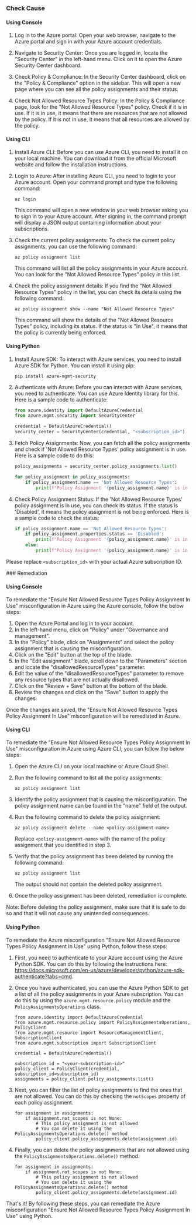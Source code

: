

<Tabs><Tab title='Cause'>
### Check Cause

#### Using Console

1. Log in to the Azure portal: Open your web browser, navigate to the Azure portal and sign in with your Azure account credentials.

2. Navigate to Security Center: Once you are logged in, locate the "Security Center" in the left-hand menu. Click on it to open the Azure Security Center dashboard.

3. Check Policy & Compliance: In the Security Center dashboard, click on the "Policy & Compliance" option in the sidebar. This will open a new page where you can see all the policy assignments and their status.

4. Check Not Allowed Resource Types Policy: In the Policy & Compliance page, look for the "Not Allowed Resource Types" policy. Check if it is in use. If it is in use, it means that there are resources that are not allowed by the policy. If it is not in use, it means that all resources are allowed by the policy.

#### Using CLI

1. Install Azure CLI: Before you can use Azure CLI, you need to install it on your local machine. You can download it from the official Microsoft website and follow the installation instructions.

2. Login to Azure: After installing Azure CLI, you need to login to your Azure account. Open your command prompt and type the following command:
   ```
   az login
   ```
   This command will open a new window in your web browser asking you to sign in to your Azure account. After signing in, the command prompt will display a JSON output containing information about your subscriptions.

3. Check the current policy assignments: To check the current policy assignments, you can use the following command:
   ```
   az policy assignment list
   ```
   This command will list all the policy assignments in your Azure account. You can look for the "Not Allowed Resource Types" policy in this list.

4. Check the policy assignment details: If you find the "Not Allowed Resource Types" policy in the list, you can check its details using the following command:
   ```
   az policy assignment show --name "Not Allowed Resource Types"
   ```
   This command will show the details of the "Not Allowed Resource Types" policy, including its status. If the status is "In Use", it means that the policy is currently being enforced.

#### Using Python

1. Install Azure SDK: To interact with Azure services, you need to install Azure SDK for Python. You can install it using pip:
   ```
   pip install azure-mgmt-security
   ```

2. Authenticate with Azure: Before you can interact with Azure services, you need to authenticate. You can use Azure Identity library for this. Here is a sample code to authenticate:
   ```python
   from azure.identity import DefaultAzureCredential
   from azure.mgmt.security import SecurityCenter

   credential = DefaultAzureCredential()
   security_center = SecurityCenter(credential, "<subscription_id>")
   ```

3. Fetch Policy Assignments: Now, you can fetch all the policy assignments and check if 'Not Allowed Resource Types' policy assignment is in use. Here is a sample code to do this:
   ```python
   policy_assignments = security_center.policy_assignments.list()

   for policy_assignment in policy_assignments:
       if policy_assignment.name == 'Not Allowed Resource Types':
           print(f"Policy Assignment '{policy_assignment.name}' is in use.")
   ```

4. Check Policy Assignment Status: If the 'Not Allowed Resource Types' policy assignment is in use, you can check its status. If the status is 'Disabled', it means the policy assignment is not being enforced. Here is a sample code to check the status:
   ```python
   if policy_assignment.name == 'Not Allowed Resource Types':
       if policy_assignment.properties.status == 'Disabled':
           print(f"Policy Assignment '{policy_assignment.name}' is in use but not being enforced.")
       else:
           print(f"Policy Assignment '{policy_assignment.name}' is in use and being enforced.")
   ```

Please replace `<subscription_id>` with your actual Azure subscription ID.

</Tab>

<Tab title='Remediation'>
### Remediation

#### Using Console

To remediate the "Ensure Not Allowed Resource Types Policy Assignment In Use" misconfiguration in Azure using the Azure console, follow the below steps:

1. Open the Azure Portal and log in to your account.
2. In the left-hand menu, click on "Policy" under "Governance and management".
3. In the "Policy" blade, click on "Assignments" and select the policy assignment that is causing the misconfiguration.
4. Click on the "Edit" button at the top of the blade.
5. In the "Edit assignment" blade, scroll down to the "Parameters" section and locate the "disallowedResourceTypes" parameter.
6. Edit the value of the "disallowedResourceTypes" parameter to remove any resource types that are not actually disallowed.
7. Click on the "Review + Save" button at the bottom of the blade.
8. Review the changes and click on the "Save" button to apply the changes.

Once the changes are saved, the "Ensure Not Allowed Resource Types Policy Assignment In Use" misconfiguration will be remediated in Azure.

#### Using CLI

To remediate the "Ensure Not Allowed Resource Types Policy Assignment In Use" misconfiguration in Azure using Azure CLI, you can follow the below steps:

1. Open the Azure CLI on your local machine or Azure Cloud Shell.

2. Run the following command to list all the policy assignments:

   ```
   az policy assignment list
   ```

3. Identify the policy assignment that is causing the misconfiguration. The policy assignment name can be found in the "name" field of the output.

4. Run the following command to delete the policy assignment:

   ```
   az policy assignment delete --name <policy-assignment-name>
   ```

   Replace `<policy-assignment-name>` with the name of the policy assignment that you identified in step 3.

5. Verify that the policy assignment has been deleted by running the following command:

   ```
   az policy assignment list
   ```

   The output should not contain the deleted policy assignment.

6. Once the policy assignment has been deleted, remediation is complete.

Note: Before deleting the policy assignment, make sure that it is safe to do so and that it will not cause any unintended consequences.

#### Using Python

To remediate the Azure misconfiguration "Ensure Not Allowed Resource Types Policy Assignment In Use" using Python, follow these steps:

1. First, you need to authenticate to your Azure account using the Azure Python SDK. You can do this by following the instructions here: https://docs.microsoft.com/en-us/azure/developer/python/azure-sdk-authenticate?tabs=cmd.

2. Once you have authenticated, you can use the Azure Python SDK to get a list of all the policy assignments in your Azure subscription. You can do this by using the `azure.mgmt.resource.policy` module and the `PolicyAssignmentsOperations` class.

   ```
   from azure.identity import DefaultAzureCredential
   from azure.mgmt.resource.policy import PolicyAssignmentsOperations, PolicyClient
   from azure.mgmt.resource import ResourceManagementClient, SubscriptionClient
   from azure.mgmt.subscription import SubscriptionClient

   credential = DefaultAzureCredential()

   subscription_id = "<your-subscription-id>"
   policy_client = PolicyClient(credential, subscription_id=subscription_id)
   assignments = policy_client.policy_assignments.list()
   ```

3. Next, you can filter the list of policy assignments to find the ones that are not allowed. You can do this by checking the `notScopes` property of each policy assignment.

   ```
   for assignment in assignments:
       if assignment.not_scopes is not None:
           # This policy assignment is not allowed
           # You can delete it using the PolicyAssignmentsOperations.delete() method
           policy_client.policy_assignments.delete(assignment.id)
   ```

4. Finally, you can delete the policy assignments that are not allowed using the `PolicyAssignmentsOperations.delete()` method.

   ```
   for assignment in assignments:
       if assignment.not_scopes is not None:
           # This policy assignment is not allowed
           # You can delete it using the PolicyAssignmentsOperations.delete() method
           policy_client.policy_assignments.delete(assignment.id)
   ```

That's it! By following these steps, you can remediate the Azure misconfiguration "Ensure Not Allowed Resource Types Policy Assignment In Use" using Python.


</Tab>
</Tabs>